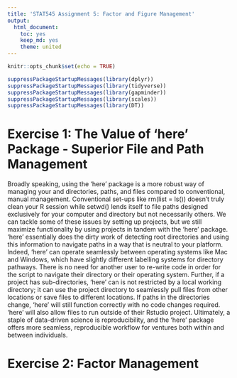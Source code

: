 ```yaml
---
title: 'STAT545 Assignment 5: Factor and Figure Management'
output:
  html_document:
    toc: yes
    keep_md: yes
    theme: united
---
```



```r
knitr::opts_chunk$set(echo = TRUE)
```

```r
suppressPackageStartupMessages(library(dplyr))
suppressPackageStartupMessages(library(tidyverse))
suppressPackageStartupMessages(library(gapminder))
suppressPackageStartupMessages(library(scales))
suppressPackageStartupMessages(library(DT))
```

# Exercise 1: The Value of 'here' Package - Superior File and Path Management

Broadly speaking, using the 'here' package is a more robust way of managing your and directories, paths, and files compared to conventional, manual management. Conventional set-ups like rm(list = ls()) doesn't truly clean your R session while setwd() lends itself to file paths designed exclusively for your computer and directory but not necessarily others. We can tackle some of these issues by setting up projects, but we still maximize functionality by using projects in tandem with the 'here' package. 'here' essentially does the dirty work of detecting root directories and using this information to navigate paths in a way that is neutral to your platform. Indeed, 'here' can operate seamlessly between operating systems like Mac and Windows, which have slightly different labelling systems for directory pathways. There is no need for another user to re-write code in order for the script to navigate their directory or their operating system. Further, if a project has sub-directories, 'here' can is not restricted by a local working directory; it can use the project directory to seamlessly pull files from other locations or save files to different locations. If paths in the directories change, 'here' will still function correctly with no code changes required. 'here' will also allow files to run outside of their Rstudio project. Ultimately, a staple of data-driven science is reproducibility, and the 'here' package offers more seamless, reproducible workflow for ventures both within and between individuals.

# Exercise 2: Factor Management



